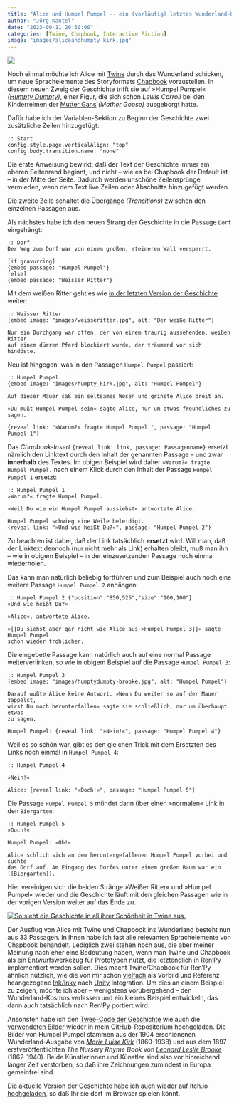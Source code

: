 ```yaml
---
title: "Alice und Humpel Pumpel -- ein (vorläufig) letztes Wunderland-Update mit Twine und Chapbook"
author: "Jörg Kantel"
date: "2023-09-11 20:50:00"
categories: [Twine, Chapbook, Interactive Fiction]
image: "images/aliceandhumpty_kirk.jpg"
---
```


[![](images/aliceandhumpty_kirk-b.jpg)](http://hedgehogstudio.com/aliceandhumpty_kirk.jpg)

Noch einmal möchte ich Alice mit [Twine](http://cognitiones.kantel-chaos-team.de/multimedia/spieleprogrammierung/twine2.html) durch das Wunderland schicken, um neue Sprachelemente des Storyformats [Chapbook](https://klembot.github.io/chapbook/guide/) vorzustellen. In diesem neuen Zweig der Geschichte trifft sie auf »Humpel Pumpel« *([Humpty Dumpty](https://de.wikipedia.org/wiki/Humpty_Dumpty))*, einer Figur, die sich schon *Lewis Carroll* bei den Kinderreimen der  [Mutter Gans](https://de.wikipedia.org/wiki/Mother_Goose) *(Mother Goose)* ausgeborgt hatte.

Dafür habe ich der Variablen-Sektion zu Beginn der Geschichte zwei zusätzliche Zeilen hinzugefügt:

~~~twee
:: Start
config.style.page.verticalAlign: "top"
config.body.transition.name: "none"
~~~

Die erste Anweisung bewirkt, daß der Text der Geschichte immer am oberen Seitenrand beginnt, und nicht -- wie es bei Chapbook der Default ist -- in der Mitte der Seite. Dadurch werden unschöne Zeilensprünge vermieden, wenn dem Text live Zeilen oder Abschnitte hinzugefügt werden.

Die zweite Zeile schaltet die Übergänge *(Transitions)* zwischen den einzelnen Passagen aus.

Als nächstes habe ich den neuen Strang der Geschichte in die Passage `Dorf` eingehängt:

~~~twee
:: Dorf
Der Weg zum Dorf war von einem großen, steineren Wall versperrt. 

[if gravurring]
{embed passage: "Humpel Pumpel"}
[else]
{embed passage: "Weisser Ritter"}
~~~

Mit dem weißen Ritter geht es wie [in der letzten Version der Geschichte](https://kantel.github.io/posts/2023090401_alice_weisse_ritter/) weiter:

~~~twee
:: Weisser Ritter
{embed image: "images/weisseritter.jpg", alt: "Der weiße Ritter"}

Nur ein Durchgang war offen, der von einem traurig aussehenden, weißen Ritter
auf einem dürren Pferd blockiert wurde, der träumend vor sich hindöste.
~~~

Neu ist hingegen, was in den Passagen `Humpel Pumpel` passiert:

~~~twee
:: Humpel Pumpel
{embed image: "images/humpty_kirk.jpg", alt: "Humpel Pumpel"}

Auf dieser Mauer saß ein seltsames Wesen und grinste Alice breit an.

»Du mußt Humpel Pumpel sein« sagte Alice, nur um etwas freundliches zu sagen.

{reveal link: "»Warum?« fragte Humpel Pumpel.", passage: "Humpel Pumpel 1"}
~~~

Das *Chapbook-Insert* `{reveal link: link, passage: Passagenname}` ersetzt nämlich den Linktext durch den Inhalt der genannten Passage -- und zwar **innerhalb** des Textes. Im obigen Beispiel wird daher `»Warum?« fragte Humpel Pumpel.` nach einem Klick durch den Inhalt der Passage `Humpel Pumpel 1` ersetzt:

~~~twee
:: Humpel Pumpel 1
»Warum?« fragte Humpel Pumpel.

»Weil Du wie ein Humpel Pumpel aussiehst« antwortete Alice.

Humpel Pumpel schwieg eine Weile beleidigt.
{reveal link: "»Und wie heißt Du?«", passage: "Humpel Pumpel 2"}
~~~

Zu beachten ist dabei, daß der Link tatsächlich **ersetzt** wird. Will man, daß der Linktext dennoch (nur nicht mehr als Link) erhalten bleibt, muß man ihn -- wie in obigem Beispiel -- in der einzusetzenden Passage noch einmal wiederholen.

Das kann man natürlich beliebig fortführen und zum Beispiel auch noch eine weitere Passage `Humpel Pumpel 2` anhängen:

~~~twee
:: Humpel Pumpel 2 {"position":"850,525","size":"100,100"}
»Und wie heißt Du?«

»Alice«, antwortete Alice.

»[[Du siehst aber gar nicht wie Alice aus->Humpel Pumpel 3]]« sagte Humpel Pumpel
schon wieder fröhlicher.
~~~

Die eingebette Passage kann natürlich auch auf eine normal Passage weiterverlinken, so wie in obigem Beispiel auf die Passage `Humpel Pumpel 3`:

~~~twee
:: Humpel Pumpel 3
{embed image: "images/humptydumpty-brooke.jpg", alt: "Humpel Pumpel"}

Darauf wußte Alice keine Antwort. »Wenn Du weiter so auf der Mauer zappelst,
wirst Du noch herunterfallen« sagte sie schließlich, nur um überhaupt etwas
zu sagen.

Humpel Pumpel: {reveal link: "»Nein!«", passage: "Humpel Pumpel 4"}
~~~

Weil es so schön war, gibt es den gleichen Trick mit dem Ersetzten des Links noch einmal in `Humpel Pumpel 4`:

~~~twee
:: Humpel Pumpel 4

»Nein!«

Alice: {reveal link: "»Doch!«", passage: "Humpel Pumpel 5"}
~~~

Die Passage `Humpel Pumpel 5` mündet dann über einen »normalen« Link in den `Biergarten`:

~~~twee
:: Humpel Pumpel 5
»Doch!«

Humpel Pumpel: »Oh!«

Alice schlich sich an dem heruntergefallenen Humpel Pumpel vorbei und suchte
das Dorf auf. Am Eingang des Dorfes unter einem großen Baum war ein
[[Biergarten]].
~~~

Hier vereinigen sich die beiden Stränge »Weißer Ritter« und »Humpel Pumpel« wieder und die Geschichte läuft mit den gleichen Passagen wie in der vorigen Version weiter auf das Ende zu.

[![So sieht die Geschichte in all ihrer Schönheit in Twine aus.](images/alicechapbookfinal.jpg)](https://www.flickr.com/photos/schockwellenreiter/53180801290/)

Der Ausflug von Alice mit Twine und Chapbook ins Wunderland besteht nun aus 33 Passagen. In ihnen habe ich fast alle relevanten Sprachelemente von Chapbook behandelt. Lediglich zwei stehen noch aus, die aber meiner Meinung nach eher eine Bedeutung haben, wenn man Twine und Chapbook als ein Entwurfswerkezug für Prototypen nutzt, die letztendlich in [Ren'Py](http://cognitiones.kantel-chaos-team.de/multimedia/spieleprogrammierung/renpy.html) implementiert werden sollen. Dies macht Twine/Chapbook für Ren'Py ähnlich nützlich, wie die von mir schon [vielfach](https://kantel.github.io/posts/2023090602_renpy_8_1_2/) als Vorbild und Referenz heangezogene [Ink/Inky](http://cognitiones.kantel-chaos-team.de/multimedia/spieleprogrammierung/inkle.html) nach [Unity](http://cognitiones.kantel-chaos-team.de/multimedia/spieleprogrammierung/unity.html) Integration. Um dies an einem Beispiel zu zeigen, möchte ich aber -- wenigstens vorübergehend -- den Wunderland-Kosmos verlassen und ein kleines Beispiel entwickeln, das dann auch tatsächlich nach Ren'Py portiert wird.

Ansonsten habe ich den [Twee-Code der Geschichte](https://github.com/kantel/twine-entdecken/blob/master/tweego/alicechapbook/alice01cchapbook.twee) wie auch die [verwendeten Bilder](https://github.com/kantel/twine-entdecken/tree/master/tweego/alicechapbook/images) wieder in mein GitHub-Repositorium hochgeladen. Die Bilder von Humpel Pumpel stammen aus der 1904 erschienenen Wunderland-Ausgabe von *[Marie Luise Kirk](https://de.wikipedia.org/wiki/Maria_Louise_Kirk)* (1860-1938) und aus dem 1897 erstveröffentlichten *The Nursery Rhyme Book* von *[Leonard Leslie Brooke](https://de.wikipedia.org/wiki/Leonard_Leslie_Brooke)* (1862-1940). Beide Künstlerinnen und Künstler sind also vor hinreichend langer Zeit verstorben, so daß ihre Zeichnungen zumindest in Europa gemeinfrei sind.

Die aktuelle Version der Geschichte habe ich auch wieder auf Itch.io [hochgeladen](https://kantel.itch.io/alice-und-chapbook-stage-1), so daß Ihr sie dort im Browser spielen könnt.

